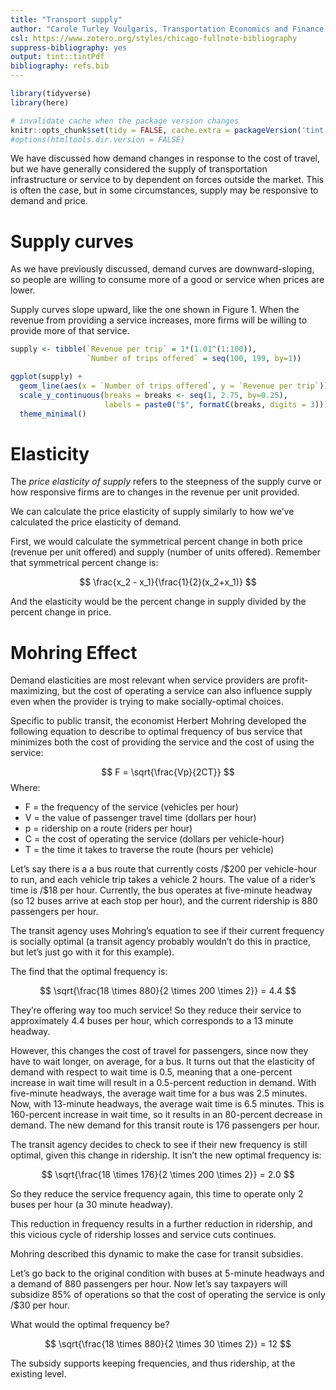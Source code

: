 ```yaml
---
title: "Transport supply"
author: "Carole Turley Voulgaris, Transportation Economics and Finance (SES 5437), Harvard GSD"
csl: https://www.zotero.org/styles/chicago-fullnote-bibliography
suppress-bibliography: yes
output: tint::tintPdf
bibliography: refs.bib
---
```




```r
library(tidyverse)
library(here)

# invalidate cache when the package version changes
knitr::opts_chunk$set(tidy = FALSE, cache.extra = packageVersion('tint'))
#options(htmltools.dir.version = FALSE)
```

We have discussed how demand changes in response to the cost
of travel, but we have generally considered the supply of 
transportation infrastructure or service to by dependent on 
forces outside the market. This is often the case, but in some
circumstances,
supply may be responsive to demand and price.

# Supply curves

As we have previously discussed, demand curves are 
downward-sloping, so people are willing
to consume more of a good or service when prices are lower.

Supply curves slope upward, like the one shown in Figure 1. When the
revenue from providing a service increases, more firms will be 
willing to provide more of that service.

```r

supply <- tibble(`Revenue per trip` = 1*(1.01^(1:100)),
                 `Number of trips offered` = seq(100, 199, by=1))

ggplot(supply) +
  geom_line(aes(x = `Number of trips offered`, y = `Revenue per trip`)) +
  scale_y_continuous(breaks = breaks <- seq(1, 2.75, by=0.25),
                     labels = paste0("$", formatC(breaks, digits = 3))) +
  theme_minimal()
```

# Elasticity

The *price elasticity of supply* refers to the steepness of the supply curve
or how responsive firms are to changes in the revenue per unit provided. 

We can calculate the price elasticity of supply similarly to how we've 
calculated the price elasticity of demand.

First, we would calculate the symmetrical percent change in both
price (revenue per unit offered) and supply (number of units offered). 
Remember that
symmetrical percent change is:

$$
\frac{x_2 - x_1}{\frac{1}{2}(x_2+x_1)}
$$


And the elasticity would be the percent change in supply divided 
by the percent change in price.

# Mohring Effect

Demand elasticities are most relevant when service providers
are profit-maximizing, but the cost of operating a service
can also influence supply even when the provider is trying
to make socially-optimal choices.

Specific to public transit, the economist Herbert Mohring developed the
following equation to describe to optimal frequency of bus service that
minimizes both the cost of providing the service and the cost of 
using the service:

$$
F = \sqrt{\frac{Vp}{2CT}}
$$
Where:

* F = the frequency of the service (vehicles per hour)
* V = the value of passenger travel time (dollars per hour)
* p = ridership on a route (riders per hour)
* C = the cost of operating the service (dollars per vehicle-hour)
* T = the time it takes to traverse the route (hours per vehicle)

Let's say there is a a bus route that currently costs
/$200 per vehicle-hour to run, and each vehicle trip takes
a vehicle 2 hours. The value of a rider's time is /$18 per hour.
Currently, the bus operates at five-minute headway (so 12 buses
arrive at each stop per hour), and the current ridership is 
880 passengers per hour.

The transit agency uses Mohring's equation to see if their current
frequency is socially optimal (a transit agency probably wouldn't
do this in practice, but let's just go with it for this example).

The find that the optimal frequency is:

$$
\sqrt{\frac{18 \times 880}{2 \times 200 \times 2}} = 4.4
$$

They're offering way too much service! So they reduce their service
to approximately 4.4 buses per hour, which corresponds to a 13 minute 
headway. 

However, this changes the cost of travel for passengers, since now
they have to wait longer, on average, for a bus. It turns out that
the elasticity of demand with respect to wait time is 0.5, meaning that
a one-percent increase in wait time will result in a 0.5-percent
reduction in demand. With five-minute headways, the average wait
time for a bus was 2.5 minutes. Now, with 13-minute headways, the
average wait time is 6.5 minutes. This is 160-percent increase 
in wait time, so it results in an 80-percent decrease in demand.
The new demand for this transit route is 176 passengers per hour.

The transit agency decides to check to see if their new frequency
is still optimal, given this change in ridership. It isn't 
the new optimal frequency is:

$$
\sqrt{\frac{18 \times 176}{2 \times 200 \times 2}} = 2.0
$$

So they reduce the service frequency again, this time to operate 
only 2 buses per hour (a 30 minute headway).

This reduction in frequency results in a further reduction in ridership,
and this vicious cycle of ridership losses and service cuts continues.

Mohring described this dynamic to make the case for transit 
subsidies.

Let's go back to the original condition with buses at 5-minute headways
and a demand of 880 passengers per hour. Now let's say taxpayers
will subsidize 85% of operations so that the cost of operating the
service is only /$30 per hour.

What would the optimal frequency be?

$$
\sqrt{\frac{18 \times 880}{2 \times 30 \times 2}} = 12
$$

The subsidy supports keeping frequencies, and thus ridership, at 
the existing level.